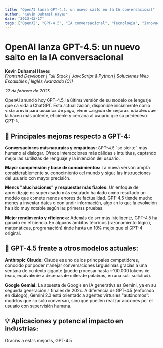 ```yaml
---
title: "OpenAI lanza GPT-4.5: un nuevo salto en la IA conversacional"
author: "Kevin Duhamel Hayes"
date: "2025-02-27"
tags: ["OpenAI", "GPT-4.5", "IA conversacional", "Tecnología", "Innovación"]
---
```


# OpenAI lanza GPT-4.5: un nuevo salto en la IA conversacional

**Kevin Duhamel Hayes**  
*Frontend Developer | Full Stack | JavaScript & Python | Soluciones Web Escalables | Inglés Avanzado (C1)*

*27 de febrero de 2025*

OpenAI anunció hoy GPT-4.5, la última versión de su modelo de lenguaje que da vida a ChatGPT. Esta actualización, disponible inicialmente como vista previa para usuarios de pago, viene cargada de mejoras notables que la hacen más potente, eficiente y cercana al usuario que su predecesor GPT-4.

## 🔑 Principales mejoras respecto a GPT-4:

**Conversaciones más naturales y empáticas:** GPT-4.5 "se siente" más humano al dialogar. Ofrece interacciones más cálidas e intuitivas, captando mejor las sutilezas del lenguaje y la intención del usuario.

**Mayor comprensión y base de conocimientos:** La nueva versión amplía considerablemente su conocimiento del mundo y sigue las instrucciones del usuario con mayor precisión.

**Menos "alucinaciones" y respuestas más fiables:** Un enfoque de aprendizaje no supervisado más escalado ha dado como resultado un modelo que comete menos errores de factualidad. GPT-4.5 tiende mucho menos a inventar datos o confundir información, algo en lo que la evolución ha sido muy notable según las primeras pruebas.

**Mejor rendimiento y eficiencia:** Además de ser más inteligente, GPT-4.5 ha ganado en eficiencia. En algunos ámbitos técnicos (razonamiento lógico, matemáticas, programación) rinde hasta un 10% mejor que el GPT-4 original.

## 🤖 GPT-4.5 frente a otros modelos actuales:

**Anthropic Claude:** Claude es uno de los principales competidores, conocido por poder manejar conversaciones larguísimas gracias a una ventana de contexto gigante (puede procesar hasta ~100.000 tokens de texto, equivalente a decenas de miles de palabras, en una sola solicitud).

**Google Gemini:** La apuesta de Google en IA generativa es Gemini, ya en su segunda generación a finales de 2024. A diferencia de GPT-4.5 (enfocado en diálogo), Gemini 2.0 está orientado a agentes virtuales "autónomos": modelos que no solo conversan, sino que pueden realizar acciones por el usuario con supervisión humana.

## 💡 Aplicaciones y potencial impacto en industrias:

Gracias a estas mejoras, GPT-4.5

 
